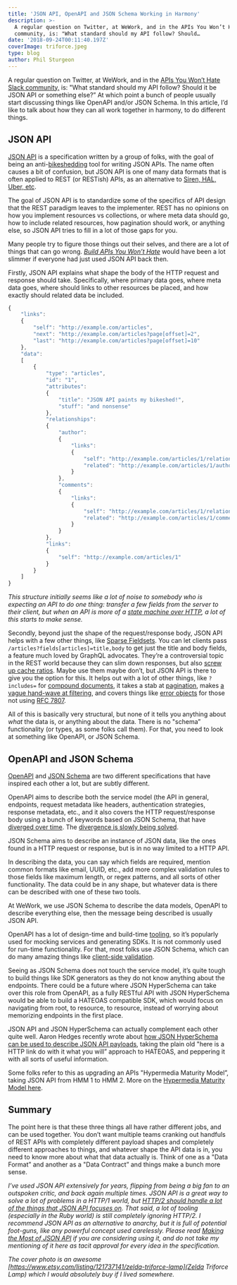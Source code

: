 ```yaml
---
title: 'JSON API, OpenAPI and JSON Schema Working in Harmony'
description: >-
  A regular question on Twitter, at WeWork, and in the APIs You Won’t Hate Slack
  community, is: "What standard should my API follow? Should…
date: '2018-09-24T00:11:40.197Z'
coverImage: triforce.jpeg
type: blog
author: Phil Sturgeon
---
```


A regular question on Twitter, at WeWork, and in the [APIs You Won’t Hate Slack
community,](https://slack.apisyouwonthate.com/) is: "What standard should my API
follow? Should it be JSON API or something else?” At which point a bunch of
people usually start discussing things like OpenAPI and/or JSON Schema. In this
article, I’d like to talk about how they can all work together in harmony, to do
different things.

## JSON API

[JSON API](https://jsonapi.org//) is a specification written by a group of folks,
with the goal of being an anti-[bikeshedding](https://bikeshed.org/) tool for
writing JSON APIs. The name often causes a bit of confusion, but JSON API is one
of many data formats that is often applied to REST (or RESTish) APIs, as an
alternative to [Siren, HAL, Uber,
etc](https://sookocheff.com/post/api/on-choosing-a-hypermedia-format/).

The goal of JSON API is to standardize some of the specifics of API design that
the REST paradigm leaves to the implementer. REST has no opinions on how you
implement resources vs collections, or where meta data should go, how to include
related resources, how pagination should work, or anything else, so JSON API
tries to fill in a lot of those gaps for you.

Many people try to figure those things out their selves, and there are a lot of
things that can go wrong. [_Build APIs You Won’t
Hate_](https://apisyouwonthate.com/books/build-apis-you-wont-hate.html)  would
have been a lot slimmer if everyone had just used JSON API back then.

Firstly, JSON API explains what shape the body of the HTTP request and response
should take. Specifically, where primary data goes, where meta data goes, where
should links to other resources be placed, and how exactly should related data
be included.

``` js
{
    "links":
    {
        "self": "http://example.com/articles",
        "next": "http://example.com/articles?page[offset]=2",
        "last": "http://example.com/articles?page[offset]=10"
    },
    "data":
    [
        {
            "type": "articles",
            "id": "1",
            "attributes":
            {
                "title": "JSON API paints my bikeshed!",
                "stuff": "and nonsense"
            },
            "relationships":
            {
                "author":
                {
                    "links":
                    {
                        "self": "http://example.com/articles/1/relationships/author",
                        "related": "http://example.com/articles/1/author"
                    }
                },
                "comments":
                {
                    "links":
                    {
                        "self": "http://example.com/articles/1/relationships/comments",
                        "related": "http://example.com/articles/1/comments"
                    }
                }
            },
            "links":
            {
                "self": "http://example.com/articles/1"
            }
        }
    ]
}
```

_This structure initially seems like a lot of noise to somebody who is expecting
an API to do one thing: transfer a few fields from the server to their client,
but when an API is more of a_ [_state machine over
HTTP_](https://apisyouwonthate.com/blog/representing-state-in-rest-and-graphql)_,
a lot of this starts to make sense._

Secondly, beyond just the shape of the request/response body, JSON API helps
with a few other things, like [Sparse
Fieldsets](https://jsonapi.org//format/#fetching-sparse-fieldsets). You can let
clients pass `/articles?fields[articles]=title,body` to get just the title and
body fields, a feature much loved by GraphQL advocates. They’re a controversial
topic in the REST world because they can slim down responses, but also [screw up
cache
ratios](https://philsturgeon.uk/api/2017/08/13/a-happy-compromise-between-customization-and-cacheability/).
Maybe use them maybe don’t, but JSON API is there to give you the option for
this. It helps out with a lot of other things, like `?includes=` for [compound
documents](https://jsonapi.org//format/#document-compound-documents), it takes a
stab at [pagination](https://jsonapi.org//format/#fetching-pagination), makes [a
vague hand-wave at filtering](https://jsonapi.org//format/#fetching-filtering),
and covers things like [error
objects](https://jsonapi.org//examples/#error-objects-basics) for those not using
[RFC 7807](https://tools.ietf.org/html/rfc7807).

All of this is basically very structural, but none of it tells you anything
about _what_ the data is, or anything about the data. There is no "schema”
functionality (or types, as some folks call them). For that, you need to look at
something like OpenAPI, or JSON Schema.

## OpenAPI and JSON Schema

[OpenAPI](http://openapis.org/) and [JSON Schema](https://json-schema.org/) are
two different specifications that have inspired each other a lot, but are subtly
different.

OpenAPI aims to describe both the service model (the API in general, endpoints,
request metadata like headers, authentication strategies, response metadata,
etc., and it also covers the HTTP request/response body using a bunch of
keywords based on JSON Schema, that have [diverged over
time](https://apisyouwonthate.com/blog/openapi-json-schema-divergence).
The [divergence is slowly being
solved](https://apisyouwonthate.com/blog/openapi-v3-1-and-json-schema).

JSON Schema aims to describe an instance of JSON data, like the ones found in a
HTTP request or response, but is in no way limited to a HTTP API.

In describing the data, you can say which fields are required, mention common
formats like email, UUID, etc., add more complex validation rules to those
fields like maximum length, or regex patterns, and all sorts of other
functionality. The data could be in any shape, but whatever data is there can be
described with one of these two tools.

At WeWork, we use JSON Schema to describe the data models, OpenAPI to describe
everything else, then the message being described is usually JSON API.

OpenAPI has a lot of design-time and build-time
[tooling](https://openapi.tools/), so it’s popularly used for mocking services
and generating SDKs. It is not commonly used for run-time functionality. For
that, most folks use JSON Schema, which can do many amazing things like
[client-side
validation](https://apisyouwonthate.com/blog/json-schema-client-side-validation).

Seeing as JSON Schema does not touch the service model, it’s quite tough to
build things like SDK generators as they do not know anything about the
endpoints. There could be a future where JSON HyperSchema can take over this
role from OpenAPI, as a fully RESTful API with JSON HyperSchema would be able to
build a HATEOAS compatible SDK, which would focus on navigating from root, to
resource, to resource, instead of worrying about memorizing endpoints in the
first place.

JSON API and JSON HyperSchema can actually complement each other quite well.
Aaron Hedges recently wrote about [how JSON HyperSchema can be used to describe
JSON API
payloads](https://apisyouwonthate.com/blog/common-hypermedia-patterns-with-json-hyper-schema),
taking the plain old "here is a HTTP link do with it what you will” approach to
HATEOAS, and peppering it with all sorts of useful information.

Some folks refer to this as upgrading an APIs "Hypermedia Maturity Model”,
taking JSON API from HMM 1 to HMM 2. More on the [Hypermedia Maturity Model
here](https://8thlight.com/blog/jason-desrosiers/2018/05/30/the-hypermedia-maturity-model.html).


## Summary

The point here is that these three things all have rather different jobs, and
can be used together. You don’t want multiple teams cranking out handfuls of
REST APIs with completely different payload shapes and completely different
approaches to things, and whatever shape the API data is in, you need to know
more about what that data actually is. Think of one as a "Data Format” and
another as a "Data Contract” and things make a bunch more sense.

_I’ve used JSON API extensively for years, flipping from being a big fan to an
outspoken critic, and back again multiple times. JSON API is a great way to
solve a lot of problems in a HTTP/1 world, but_ [_HTTP/2 should handle a lot of
the things that JSON API focuses
on_](https://apisyouwonthate.com/blog/lets-stop-building-apis-around-a-network-hack)_.
That said, a lot of tooling (especially in the Ruby world) is still completely
ignoring HTTP/2. I recommend JSON API as an alternative to anarchy, but it is
full of potential foot-guns, like any powerful concept used carelessly. Please
read_ [_Making the Most of JSON
API_](https://apisyouwonthate.com/blog/making-the-most-of-json-api)
_if you are considering using it, and do not take my mentioning of it here as
tacit approval for every idea in the specification._

_The cover photo is an awesome
[https://www.etsy.com/listing/121737141/zelda-triforce-lamp](Zelda Triforce
Lamp) which I would absolutely buy if I lived somewhere._